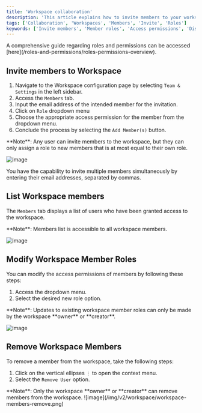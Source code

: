 ```yaml
---
title: 'Workspace collaboration'
description: 'This article explains how to invite members to your workspace, change their roles and procedure to remove them from the workspace.'
tags: ['Collaboration', 'Workspaces', 'Members', 'Invite', 'Roles']
keywords: ['Invite members', 'Member roles', 'Access permissions', 'Displaying workspace members', 'Modifying member roles', 'Removing workspace members', 'Workspace collaboration', 'Workspace settings']
---
```


<Callout type="info">
    A comprehensive guide regarding roles and permissions can be accessed [here](/roles-and-permissions/roles-permissions-overview).
</Callout>

## Invite members to Workspace
1. Navigate to the Workspace configuration page by selecting `Team & Settings` in the left sidebar.
2. Access the `Members` tab.
3. Input the email address of the intended member for the invitation.
4. Click on `Role` dropdown menu
5. Choose the appropriate access permission for the member from the dropdown menu.
6. Conclude the process by selecting the `Add Member(s)` button.

<Callout type="info">
**Note**: Any user can invite members to the workspace, but they can only assign a role to new members that is at most equal to their own role.
</Callout>

![image](/img/v2/workspace/workspace-collaboration.png)

<Callout type="info">
You have the capability to invite multiple members simultaneously by entering their email addresses, separated by commas.
</Callout>


## List Workspace members
The `Members` tab displays a list of users who have been granted access to the workspace.

<Callout type="info">
**Note**: Members list is accessible to all workspace members.
</Callout>

![image](/img/v2/workspace/workspace-members-list.png)

## Modify Workspace Member Roles
You can modify the access permissions of members by following these steps:
1. Access the dropdown menu.
2. Select the desired new role option.

<Callout type="info">
**Note**: Updates to existing workspace member roles can only be made by the workspace **owner** or **creator**.
</Callout>

![image](/img/v2/workspace/workspace-members-role-change.png)

## Remove Workspace Members
To remove a member from the workspace, take the following steps:
1. Click on the vertical ellipses `⋮` to open the context menu.
2. Select the `Remove User` option.

<Callout type="info">
**Note**: Only the workspace **owner** or **creator** can remove members from the workspace.
</Callout>
![image](/img/v2/workspace/workspace-members-remove.png)
